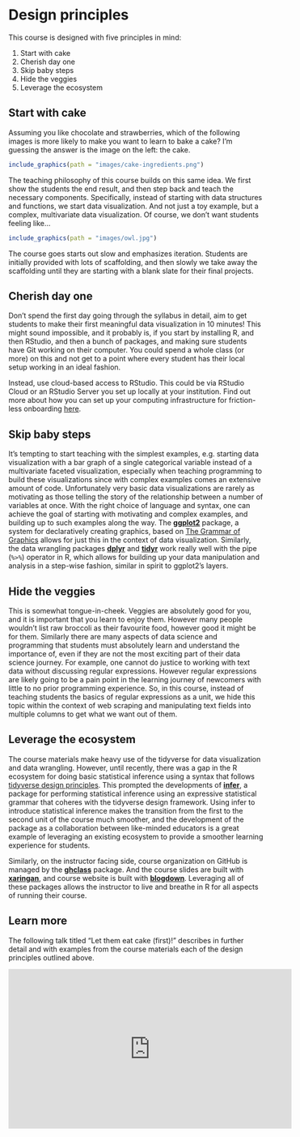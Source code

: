 # Design principles {#design}

This course is designed with five principles in mind:

1. Start with cake 
2. Cherish day one  
3. Skip baby steps
4. Hide the veggies
5. Leverage the ecosystem

## Start with cake

Assuming you like chocolate and strawberries, which of the following images is 
more likely to make you want to learn to bake a cake? I'm guessing the 
answer is the image on the left: the cake.

```r
include_graphics(path = "images/cake-ingredients.png")
```

The teaching philosophy of this course builds on this same idea. We first show 
the students the end result, and then step back and teach the necessary 
components. Specifically, instead of starting with data structures and functions, 
we start data visualization. And not just a toy example, but a complex, 
multivariate data visualization. Of course, we don't want students feeling like...

```r
include_graphics(path = "images/owl.jpg")
```

The course goes starts out slow and emphasizes iteration. Students are initially 
provided with lots of scaffolding, and then slowly we take away the scaffolding 
until they are starting with a blank slate for their final projects.

## Cherish day one

Don't spend the first day going through the syllabus in detail, aim to get 
students to make their first meaningful data visualization in 10 minutes! 
This might sound impossible, and it probably is, if you start by installing R, 
and then RStudio, and then a bunch of packages, and making sure students have 
Git working on their computer. You could spend a whole class (or more) on this 
and not get to a point where every student has their local setup working in 
an ideal fashion. 

Instead, use cloud-based access to RStudio. This could be via RStudio Cloud or 
an RStudio Server you set up locally at your institution. Find out more about 
how you can set up your computing infrastructure for friction-less onboarding 
[here](../../infrastructure).

## Skip baby steps

It's tempting to start teaching with the simplest examples, e.g. starting 
data visualization with a bar graph of a single categorical variable instead 
of a multivariate faceted visualization, especially when teaching programming to 
build these visualizations since with complex examples comes an extensive 
amount of code. Unfortunately very basic data visualizations are rarely as 
motivating as those telling the story of the relationship between a number of 
variables at once. With the right choice of language and syntax, one can achieve 
the goal of starting with motivating and complex examples, and building up to 
such examples along the way. The [**ggplot2**](https://ggplot2.tidyverse.org/) 
package, a system for declaratively creating graphics, based on 
[The Grammar of Graphics](http://amzn.to/2ef1eWp) allows for just this in the 
context of data visualization. Similarly, the data wrangling packages 
[**dplyr**](https://dplyr.tidyverse.org/) and 
[**tidyr**](https://tidyr.tidyverse.org/) 
work really well with the pipe (`%>%`) operator in R, which allows for building 
up your data manipulation and analysis in a step-wise fashion, similar in spirit 
to ggplot2's layers.

## Hide the veggies

This is somewhat tongue-in-cheek. Veggies are absolutely good for you, and it is 
important that you learn to enjoy them. However many people wouldn't list 
raw broccoli as their favourite food, however good it might be for them. 
Similarly there are many aspects of data science and programming that students 
must absolutely learn and understand the importance of, even if they are not the 
most exciting part of their data science journey. For example, one cannot do 
justice to working with text data without discussing regular expressions. However 
regular expressions are likely going to be a pain point in the learning journey 
of newcomers with little to no prior programming experience. So, in this course, 
instead of teaching students the basics of regular expressions as a unit, we 
hide this topic within the context of web scraping and manipulating text fields 
into multiple columns to get what we want out of them.

## Leverage the ecosystem

The course materials make heavy use of the tidyverse for data visualization and 
data wrangling. However, until recently, there was a gap in the R ecosystem 
for doing basic statistical inference using a syntax that follows 
[tidyverse design principles](https://principles.tidyverse.org/). This 
prompted the developments of [**infer**](http://infer.netlify.com), a package 
for performing statistical inference using an expressive statistical grammar 
that coheres with the tidyverse design framework. Using infer to introduce 
statistical inference makes the transition from the first to the second unit of 
the course much smoother, and the development of the package as a collaboration 
between like-minded educators is a great example of leveraging an existing 
ecosystem to provide a smoother learning experience for students.

Similarly, on the instructor facing side, course organization on GitHub is 
managed by the [**ghclass**](https://rundel.github.io/ghclass) package. And the 
course slides are built with [**xaringan**](https://github.com/yihui/xaringan), 
and course website is built with [**blogdown**](https://bookdown.org/yihui/blogdown/). 
Leveraging all of these packages allows the instructor to live and breathe in R 
for all aspects of running their course.

## Learn more

The following talk titled "Let them eat cake (first)!" describes in further 
detail and with examples from the course materials each of the design principles 
outlined above.

<center>
<iframe width="560" height="315"  src="https://www.youtube.com/embed/RsVOrpXAPXo?start=1009" frameborder="0" allow="accelerometer; autoplay; encrypted-media; gyroscope; picture-in-picture" allowfullscreen></iframe>
</center>